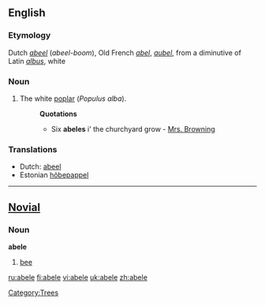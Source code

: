 {{see|Abele}}
{{wikipedia}}
==English==

===Etymology===
Dutch ''[[abeel]]'' (''abeel-boom''), Old French ''[[abel]]'', ''[[aubel]]'', from a diminutive of Latin ''[[albus]]'', white

===Noun===
{{en-noun}}

#The white [[poplar]] (''Populus alba'').
#:'''Quotations'''
#:*Six '''abeles''' i' the churchyard grow - [[Mrs. Browning]]

===Translations===
{{top}}
*Dutch: [[abeel]] {{m}}
*Estonian [[hõbepappel]]
{{bottom}}

[[Category:Trees]]

----

==[[Novial]]==

===Noun===
'''abele'''
#[[bee]]

[[ru:abele]]
[[fi:abele]]
[[vi:abele]]
[[uk:abele]]
[[zh:abele]]